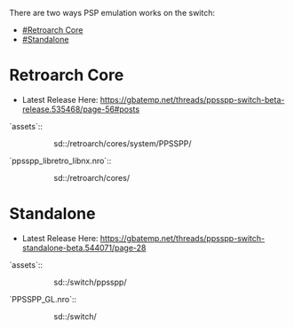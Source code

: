 There are two ways PSP emulation works on the switch:

* [[#Retroarch Core]]
* [[#Standalone]]



= Retroarch Core =
* Latest Release Here: https://gbatemp.net/threads/ppsspp-switch-beta-release.535468/page-56#posts

`assets`::
:: sd::/retroarch/cores/system/PPSSPP/

`ppsspp_libretro_libnx.nro`::
:: sd::/retroarch/cores/



= Standalone =
* Latest Release Here: https://gbatemp.net/threads/ppsspp-switch-standalone-beta.544071/page-28


`assets`::
:: sd::/switch/ppsspp/

`PPSSPP_GL.nro`::
:: sd::/switch/

